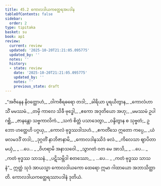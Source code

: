 ```yaml
---
title: 45.2 ကောလဒါယကတ္ထေရအပဒါန
tableOfContents: false
sidebar:
  order: 2
type: tipitaka
basket: su
book: ap1
review:
  current: review
  updated: '2025-10-20T21:21:05.095775'
  updated_by: ''
  notes: ''
  history:
  - state: review
    date: '2025-10-20T21:21:05.095775'
    updated_by: ''
    notes: ''
    previous_state: draft
---
```



<DynamicBreadcrumb />


<ReviewStatus review={frontmatter.review} showDetails={true} />

<HypothesisAnnotation frontmatter={frontmatter} />

<Division number="8" book="ap1" e="ch" v="20" p="429">

<Paragraph number="5784" type="verses" book="ap1">
_“အဇိနေန နိဝတ္ထောဟံ,_  
_ဝါကစီရဓရော တဒါ;_  
_ခါရိယာ ပူရယိတွာန,_  
_ကောလံဟာသိံ မမဿမံ._  

</Paragraph>

</Division>
<Division number="9" book="ap1" e="ch" v="20" p="429">

<Paragraph number="5785" type="verses" book="ap1">
_တမှိ ကာလေ သိခီ ဗုဒ္ဓေါ,_  
_ဧကော အဒုတိယော အဟု;_  
_မမဿမံ ဥပါဂစ္ဆိ,_  
_ဇာနန္တော သဗ္ဗကာလိကံ._  

</Paragraph>

</Division>
<Division number="10" book="ap1" e="ch" v="20" p="429">

<Paragraph number="5786" type="verses" book="ap1">
_သကံ စိတ္တံ ပသာဒေတွာ,_  
_ဝန္ဒိတွာန စ သုဗ္ဗတံ;_  
ဥဘော ဟတ္ထေဟိ ပဂ္ဂယှ,_  
_ကောလံ ဗုဒ္ဓဿဒါသဟံ._  

</Paragraph>

</Division>
<Division number="11" book="ap1" e="ch" v="20" p="429">

<Paragraph number="5787" type="verses" book="ap1">
_ဧကတိံသေ ဣတော ကပ္ပေ,_  
_ယံ ဖလမဒဒိံ တဒါ;_  
_ဒုဂ္ဂတိံ နာဘိဇာနာမိ,_  
_ကောလဒါနဿိဒံ ဖလံ._  

</Paragraph>

</Division>
<Division number="12" book="ap1" e="ch" v="20" p="430">

<Paragraph number="5788" type="verses" book="ap1">
_ကိလေသာ ဈာပိတာ မယှံ,_  
_ …ပေ… _  
_ဝိဟရာမိ အနာသဝေါ._  

</Paragraph>

</Division>
<Division number="13" book="ap1" e="ch" v="20" p="430">

<Paragraph number="5789" type="verses" book="ap1">
_သွာဂတံ ဝတ မေ အာသိ,_  
_ …ပေ… _  
_ကတံ ဗုဒ္ဓဿ သာသနံ._  

</Paragraph>

</Division>
<Division number="14" book="ap1" e="ch" v="20" p="430">

<Paragraph number="5790" type="verses" book="ap1">
_ပဋိသမ္ဘိဒါ စတဿော,_  
_ …ပေ… _  
_ကတံ ဗုဒ္ဓဿ သာသနံ”._  

</Paragraph>

<Paragraph number="5791" book="ap1">
ဣတ္ထံ သုဒံ အာယသ္မာ ကောလဒါယကော ထေရော ဣမာ ဂါထာယော အဘာသိတ္ထာတိ.

</Paragraph>
</Division>

<Paragraph number="5792" type="center" book="ap1">
ကောလဒါယကတ္ထေရဿာပဒါနံ ဒုတိယံ.
</Paragraph>